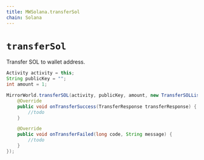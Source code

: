 ```yaml
---
title: MWSolana.transferSol
chain: Solana
---
```


# `transferSol`
Transfer SOL to wallet address.

```java
Activity activity = this;
String publicKey = "";
int amount = 1;

MirrorWorld.transferSOL(activity, publicKey, amount, new TransferSOLListener() {
    @Override
    public void onTransferSuccess(TransferResponse transferResponse) {
        //todo
    }

    @Override
    public void onTransferFailed(long code, String message) {
        //todo
    }
});
```
